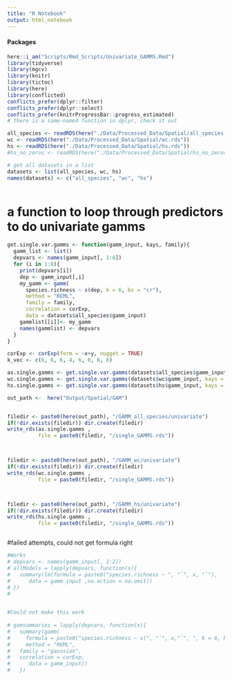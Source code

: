 ```yaml
---
title: "R Notebook"
output: html_notebook
---
```

#### Packages
```r
here::i_am("Scripts/Rmd_Scripts/Univariate_GAMMS.Rmd")
library(tidyverse)
library(mgcv)
library(knitr)
library(tictoc)
library(here)
library(conflicted)
conflicts_prefer(dplyr::filter)
conflicts_prefer(dplyr::select)
conflicts_prefer(knitrProgressBar::progress_estimated)
# there is a same-named function in dplyr, check it out
```


```r
all_species <- readRDS(here("./Data/Processed_Data/Spatial/all_species.rds"))
wc <- readRDS(here("./Data/Processed_Data/Spatial/wc.rds"))
hs <- readRDS(here("./Data/Processed_Data/Spatial/hs.rds"))
#hs_no_zeros <- readRDS(here("./Data/Processed_Data/Spatial/hs_no_zeros.rds"))

# get all datasets in a list
datasets <- list(all_species, wc, hs)
names(datasets) <- c("all_species", "wc", "hs")



```


# a function to loop through predictors to do univariate gamms
```r
get.single.var.gamms <- function(gamm_input, kays, family){
  gamm_list <- list()
  depvars <- names(gamm_input[, 1:8])
  for (i in 1:8){
    print(depvars[i])
    dep <- gamm_input[,i]
    my_gamm <- gamm(
      species.richness ~ s(dep, k = 6, bs = "cr"),
      method = "REML", 
      family = family, 
      correlation = corExp, 
      data = datasets$all_species$gamm_input)   
    gammlist[[i]]<- my_gamm  
    names(gammlist) <- depvars
  }
} 
```



```r
corExp <- corExp(form = ~x+y, nugget = TRUE)
k_vec <- c(6, 6, 6, 4, 6, 6, 6, 6)

as.single.gamms <- get.single.var.gamms(datasets$all_species$gamm_input, kays = kvec, family = "gaussian")
wc.single.gamms <- get.single.var.gamms(datasets$wc$gamm_input, kays = kvec, family = "gaussian")
hs.single.gamms <- get.single.var.gamms(datasets$hs$gamm_input, kays = kvec, family = negbin(theta = 4.663))  

out_path <-  here("Output/Spatial/GAM")


filedir <- paste0(here(out_path), "/GAMM_all_species/univariate")
if(!dir.exists(filedir)) dir.create(filedir)
write_rds(as.single.gamms , 
          file = paste0(filedir, "/single_GAMMS.rds"))



filedir <- paste0(here(out_path), "/GAMM_wc/univariate")
if(!dir.exists(filedir)) dir.create(filedir)
write_rds(wc.single.gamms , 
          file = paste0(filedir, "/single_GAMMS.rds"))



filedir <- paste0(here(out_path), "/GAMM_hs/univariate")
if(!dir.exists(filedir)) dir.create(filedir)
write_rds(hs.single.gamms , 
          file = paste0(filedir, "/single_GAMMS.rds"))



```

#failed attempts, could not get formula right
```r


#Works
# depvars <- names(gamm_input[, 1:2])
# allModels = lapply(depvars, function(x){
#   summary(lm(formula = paste0("species.richness ~ ", "`", x, "`"), 
#      data = gamm_input ,na.action = na.omit))
# })
# 


#Could not make this work
  
# gamsummaries = lapply(depvars, function(x){
#   summary(gamm(
#     formula = paste0("species.richness ~ s(", "`", x,"`", ", k = 6, bs = \"cr\")"),
#     method = "REML", 
#   family = "gaussian", 
#   correlation = corExp, 
#      data = gamm_input))
#   })

```

